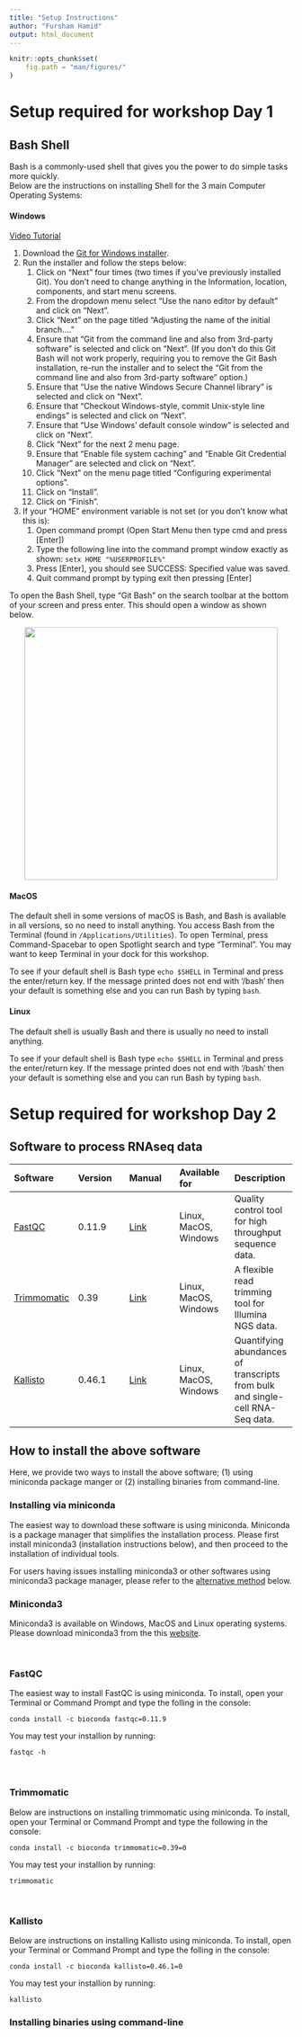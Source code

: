 ```yaml
---
title: "Setup Instructions"
author: "Fursham Hamid"
output: html_document
---
```


```r
knitr::opts_chunk$set(
    fig.path = "man/figures/"
)
```

# Setup required for workshop Day 1 {#bashday1}

## Bash Shell
Bash is a commonly-used shell that gives you the power to do simple tasks more quickly.  
Below are the instructions on installing Shell for the 3 main Computer Operating Systems:

#### Windows
[Video Tutorial](https://www.youtube.com/watch?v=339AEqk9c-8)

1. Download the [Git for Windows installer](https://git-scm.com/downloads).
2. Run the installer and follow the steps below:
    1. Click on "Next" four times (two times if you've previously installed Git). You don't need to change anything in the Information, location, components, and start menu screens.
    2. From the dropdown menu select "Use the nano editor by default" and click on "Next".
    3. Click "Next" on the page titled "Adjusting the name of the initial branch...."
    4. Ensure that "Git from the command line and also from 3rd-party software" is selected and click on "Next". (If you don't do this Git Bash will not work properly, requiring you to remove the Git Bash installation, re-run the installer and to select the "Git from the command line and also from 3rd-party software" option.)
    5. Ensure that "Use the native Windows Secure Channel library" is selected and click on "Next".
    6. Ensure that "Checkout Windows-style, commit Unix-style line endings" is selected and click on "Next".
    7. Ensure that "Use Windows' default console window" is selected and click on "Next".
    8. Click "Next" for the next 2 menu page.
    9. Ensure that "Enable file system caching" and "Enable Git Credential Manager" are selected and click on "Next".
    10. Click "Next" on the menu page titled "Configuring experimental options".
    11. Click on "Install".
    12. Click on "Finish".
3. If your "HOME" environment variable is not set (or you don't know what this is):
    1. Open command prompt (Open Start Menu then type cmd and press [Enter])
    2. Type the following line into the command prompt window exactly as shown:
        `setx HOME "%USERPROFILE%"`
    3. Press [Enter], you should see SUCCESS: Specified value was saved.
    4. Quit command prompt by typing exit then pressing [Enter]

To open the Bash Shell, type "Git Bash" on the search toolbar at the bottom 
of your screen and press enter. This should open a window as shown below.
<p align="center">
  <img src="https://github.com/fursham-h/R-datascience/blob/master/man/figures/1620376325317.jpg" width="450"/>
</p>

#### MacOS
The default shell in some versions of macOS is Bash, and Bash is available in 
all versions, so no need to install anything. You access Bash from the Terminal 
(found in `/Applications/Utilities`). To open Terminal, press Command-Spacebar 
to open Spotlight search and type "Terminal". You may want to keep Terminal in your 
dock for this workshop.

To see if your default shell is Bash type `echo $SHELL` in Terminal and press 
the enter/return key. If the message printed does not end with '/bash' then 
your default is something else and you can run Bash by typing `bash`.


#### Linux
The default shell is usually Bash and there is usually no need to install anything.

To see if your default shell is Bash type `echo $SHELL` in Terminal and press 
the enter/return key. If the message printed does not end with '/bash' then 
your default is something else and you can run Bash by typing `bash`.

# Setup required for workshop Day 2 {#bashday2}

## Software to process RNAseq data

|Software|Version|Manual|Available for|Description|
|:---|:------------|:------------|:------------|:------------|
|[FastQC](https://www.bioinformatics.babraham.ac.uk/projects/fastqc/)|0.11.9|[Link](https://www.bioinformatics.babraham.ac.uk/projects/fastqc/Help/)|Linux, MacOS, Windows|Quality control tool for high throughput sequence data.|
|[Trimmomatic](http://www.usadellab.org/cms/?page=trimmomatic)|0.39|[Link](http://www.usadellab.org/cms/uploads/supplementary/Trimmomatic/TrimmomaticManual_V0.32.pdf)|Linux, MacOS, Windows|A flexible read trimming tool for Illumina NGS data.|
|[Kallisto](https://pachterlab.github.io/kallisto/)|0.46.1|[Link](https://pachterlab.github.io/kallisto/manual)|Linux, MacOS, Windows|Quantifying abundances of transcripts from bulk and single-cell RNA-Seq data.|

## How to install the above software

Here, we provide two ways to install the above software; (1) using miniconda package
manger or (2) installing binaries from command-line.  

### Installing via miniconda {#miniconda}
The easiest way to download these software is using miniconda. 
Miniconda is a package manager that simplifies the installation process. 
Please first install miniconda3 (installation instructions below), and then 
proceed to the installation of individual tools.  

For users having issues installing miniconda3 or other softwares using miniconda3
package manager, please refer to the [alternative method](#bin) below.


### Miniconda3
Miniconda3 is available on Windows, MacOS and Linux operating systems.  
Please download miniconda3 from the this [website](https://docs.conda.io/en/latest/miniconda.html).

<br/>

### FastQC
The easiest way to install FastQC is using miniconda. To install, open your 
Terminal or Command Prompt and type the folling in the console:

```
conda install -c bioconda fastqc=0.11.9
```

You may test your installion by running:
```
fastqc -h
```

<br/>

### Trimmomatic
Below are instructions on installing trimmomatic using miniconda. To install, open your 
Terminal or Command Prompt and type the following in the console:

```
conda install -c bioconda trimmomatic=0.39=0
```

You may test your installion by running:
```
trimmomatic
```

<br/>

### Kallisto
Below are instructions on installing Kallisto using miniconda. To install, open your 
Terminal or Command Prompt and type the folling in the console:

```
conda install -c bioconda kallisto=0.46.1=0
```

You may test your installion by running:
```
kallisto
```

### Installing binaries using command-line {#bin}

<br/>
<br/>












